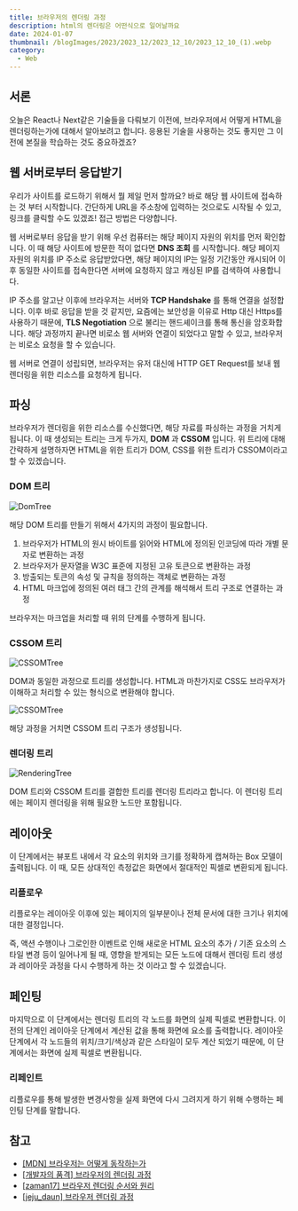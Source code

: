 ```yaml
---
title: 브라우저의 렌더링 과정
description: html의 렌더링은 어떤식으로 일어날까요
date: 2024-01-07
thumbnail: /blogImages/2023/2023_12/2023_12_10/2023_12_10_(1).webp
category:
  - Web
---
```


## 서론

오늘은 React나 Next같은 기술들을 다뤄보기 이전에, 브라우저에서 어떻게 HTML을 렌더링하는가에 대해서 알아보려고 합니다.
응용된 기술을 사용하는 것도 좋지만 그 이전에 본질을 학습하는 것도 중요하겠죠?

## 웹 서버로부터 응답받기

우리가 사이트를 로드하기 위해서 뭘 제일 먼저 할까요? 바로 해당 웹 사이트에 접속하는 것 부터 시작합니다.
간단하게 URL을 주소창에 입력하는 것으로도 시작될 수 있고, 링크를 클릭할 수도 있겠죠! 접근 방법은 다양합니다.

웹 서버로부터 응답을 받기 위해 우선 컴퓨터는 해당 페이지 자원의 위치를 먼저 확인합니다. 이 때 해당 사이트에 방문한 적이 없다면 **DNS 조회** 를 시작합니다.
해당 페이지 자원의 위치를 IP 주소로 응답받았다면, 해당 페이지의 IP는 일정 기간동안 캐시되어 이후 동일한 사이트를 접속한다면 서버에 요청하지 않고 캐싱된 IP를 검색하여 사용합니다.

IP 주소를 알고난 이후에 브라우저는 서버와 **TCP Handshake** 를 통해 연결을 설정합니다. 이후 바로 응답을 받을 것 같지만, 요즘에는 보안성을 이유로 Http 대신 Https를 사용하기 때문에,
**TLS Negotiation** 으로 불리는 핸드셰이크를 통해 통신을 암호화합니다. 해당 과정까지 끝나면 비로소 웹 서버와 연결이 되었다고 말할 수 있고, 브라우저는 비로소 요청을 할 수 있습니다.

웹 서버로 연결이 성립되면, 브라우저는 유저 대신에 HTTP GET Request를 보내 웹 렌더링을 위한 리소스를 요청하게 됩니다.

## 파싱

브라우저가 렌더링을 위한 리소스를 수신했다면, 해당 자료를 파싱하는 과정을 거치게 됩니다. 이 때 생성되는 트리는 크게 두가지, **DOM** 과 **CSSOM** 입니다.
위 트리에 대해 간략하게 설명하자면 HTML을 위한 트리가 DOM, CSS를 위한 트리가 CSSOM이라고 할 수 있겠습니다.

### DOM 트리

![DomTree](</blogImages/2024/2024_01/2024_01_07/2024_01_07_(1).webp>)

해당 DOM 트리를 만들기 위해서 4가지의 과정이 필요합니다.

1. 브라우저가 HTML의 원시 바이트를 읽어와 HTML에 정의된 인코딩에 따라 개별 문자로 변환하는 과정
2. 브라우저가 문자열을 W3C 표준에 지정된 고유 토큰으로 변환하는 과정
3. 방출되는 토큰의 속성 및 규칙을 정의하는 객체로 변환하는 과정
4. HTML 마크업에 정의된 여러 태그 간의 관계를 해석해서 트리 구조로 연결하는 과정

브라우저는 마크업을 처리할 때 위의 단계를 수행하게 됩니다.

### CSSOM 트리

![CSSOMTree](</blogImages/2024/2024_01/2024_01_07/2024_01_07_(2).webp>)

DOM과 동일한 과정으로 트리를 생성합니다. HTML과 마찬가지로 CSS도 브라우저가 이해하고 처리할 수 있는 형식으로 변환해야 합니다.

![CSSOMTree](</blogImages/2024/2024_01/2024_01_07/2024_01_07_(3).webp>)

해당 과정을 거치면 CSSOM 트리 구조가 생성됩니다.

### 렌더링 트리

![RenderingTree](</blogImages/2024/2024_01/2024_01_07/2024_01_07_(4).webp>)

DOM 트리와 CSSOM 트리를 결합한 트리를 렌더링 트리라고 합니다. 이 렌더링 트리에는 페이지 렌더링을 위해 필요한 노드만 포함됩니다.

## 레이아웃

이 단계에서는 뷰포트 내에서 각 요소의 위치와 크기를 정확하게 캡쳐하는 Box 모델이 출력됩니다.
이 때, 모든 상대적인 측정값은 화면에서 절대적인 픽셀로 변환되게 됩니다.

### 리플로우

리플로우는 레이아웃 이후에 있는 페이지의 일부분이나 전체 문서에 대한 크기나 위치에 대한 결정입니다.

즉, 액션 수행이나 그로인한 이벤트로 인해 새로운 HTML 요소의 추가 / 기존 요소의 스타일 변경 등이 일어나게 될 때,
영향을 받게되는 모든 노드에 대해서 렌더링 트리 생성과 레이아웃 과정을 다시 수행하게 하는 것 이라고 할 수 있겠습니다.

## 페인팅

마지막으로 이 단계에서는 렌더링 트리의 각 노드를 화면의 실제 픽셀로 변환합니다. 이전의 단계인 레이아웃 단계에서 계산된 값을 통해 화면에 요소를 출력합니다.
레이아웃 단계에서 각 노드들의 위치/크기/색상과 같은 스타일이 모두 계산 되었기 때문에, 이 단계에서는 화면에 실제 픽셀로 변환됩니다.

### 리페인트

리플로우를 통해 발생한 변경사항을 실제 화면에 다시 그려지게 하기 위해 수행하는 페인팅 단계를 말합니다.

## 참고

- [[MDN] 브라우저는 어떻게 동작하는가](https://developer.mozilla.org/ko/docs/Web/Performance/How_browsers_work)
- [[개발자의 품격] 브라우저의 렌더링 과정](https://medium.com/%EA%B0%9C%EB%B0%9C%EC%9E%90%EC%9D%98%ED%92%88%EA%B2%A9/%EB%B8%8C%EB%9D%BC%EC%9A%B0%EC%A0%80%EC%9D%98-%EB%A0%8C%EB%8D%94%EB%A7%81-%EA%B3%BC%EC%A0%95-5c01c4158ce)
- [[zaman17] 브라우저 렌더링 순서와 원리](https://velog.io/@zaman17/%EA%B8%B0%EC%88%A0%EB%A9%B4%EC%A0%91%EB%8C%80%EB%B9%84-%EB%B8%8C%EB%9D%BC%EC%9A%B0%EC%A0%80-%EB%A0%8C%EB%8D%94%EB%A7%81-%EC%88%9C%EC%84%9C%EC%99%80-%EC%9B%90%EB%A6%AC)
- [[jeju_daun] 브라우저 렌더링 과정](https://velog.io/@jeju_daun/%EB%B8%8C%EB%9D%BC%EC%9A%B0%EC%A0%80-%EB%B8%8C%EB%9D%BC%EC%9A%B0%EC%A0%80-%EB%A0%8C%EB%8D%94%EB%A7%81-%EB%B0%A9%EC%8B%9D)
